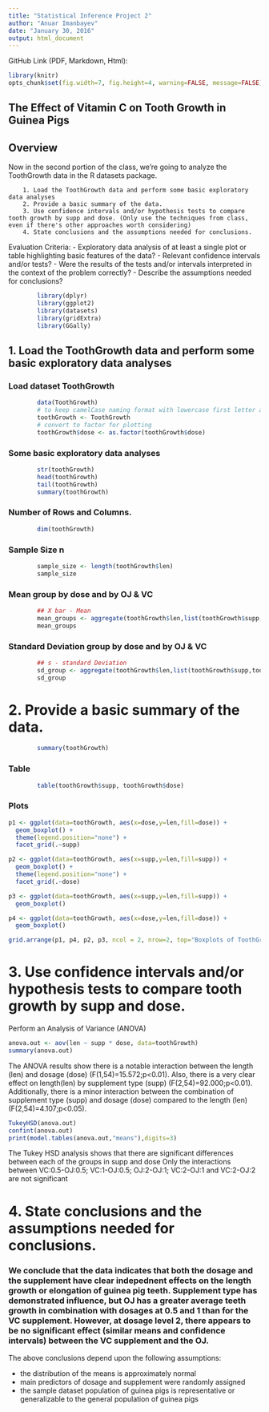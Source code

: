 ```yaml
---
title: "Statistical Inference Project 2"
author: "Anuar Imanbayev"
date: "January 30, 2016"
output: html_document
---
```


GitHub Link (PDF, Markdown, Html): 

```r
library(knitr)
opts_chunk$set(fig.width=7, fig.height=4, warning=FALSE, message=FALSE)
```

## The Effect of Vitamin C on Tooth Growth in Guinea Pigs

## Overview

Now in the second portion of the class, we're going to analyze the ToothGrowth data in the R datasets package.

        1. Load the ToothGrowth data and perform some basic exploratory data analyses
        2. Provide a basic summary of the data.
        3. Use confidence intervals and/or hypothesis tests to compare tooth growth by supp and dose. (Only use the techniques from class, even if there's other approaches worth considering)
        4. State conclusions and the assumptions needed for conclusions.

Evaluation Criteria:
- Exploratory data analysis of at least a single plot or table highlighting basic features of the data?
- Relevant confidence intervals and/or tests?
- Were the results of the tests and/or intervals interpreted in the context of the problem correctly?
- Describe the assumptions needed for conclusions?


```r
        library(dplyr)
        library(ggplot2)
        library(datasets)
        library(gridExtra)
        library(GGally)
```

## 1. Load the ToothGrowth data and perform some basic exploratory data analyses 

### Load dataset ToothGrowth
```r
        data(ToothGrowth)
        # to keep camelCase naming format with lowercase first letter and uppercase subsequent letters
        toothGrowth <- ToothGrowth
        # convert to factor for plotting
        toothGrowth$dose <- as.factor(toothGrowth$dose)
```

### Some basic exploratory data analyses 
```r
        str(toothGrowth)
        head(toothGrowth)
        tail(toothGrowth)
        summary(toothGrowth)
```

### Number of Rows and Columns.
```r
        dim(toothGrowth)
```

### Sample Size n
```r
        sample_size <- length(toothGrowth$len)
        sample_size
```

### Mean group by dose and by OJ & VC
```r
        ## X bar - Mean
        mean_groups <- aggregate(toothGrowth$len,list(toothGrowth$supp,toothGrowth$dose),mean)
        mean_groups
```

### Standard Deviation group by dose and by OJ & VC
```r
        ## s - standard Deviation
        sd_group <- aggregate(toothGrowth$len,list(toothGrowth$supp,toothGrowth$dose),sd)
        sd_group
```

# 2. Provide a basic summary of the data.

```r
        summary(toothGrowth)
```

### Table
```r
        table(toothGrowth$supp, toothGrowth$dose)
```

### Plots
```r
p1 <- ggplot(data=toothGrowth, aes(x=dose,y=len,fill=dose)) +
  geom_boxplot() + 
  theme(legend.position="none") + 
  facet_grid(.~supp) 

p2 <- ggplot(data=toothGrowth, aes(x=supp,y=len,fill=supp)) +
  geom_boxplot() + 
  theme(legend.position="none") + 
  facet_grid(.~dose) 

p3 <- ggplot(data=toothGrowth, aes(x=supp,y=len,fill=supp)) +
  geom_boxplot()

p4 <- ggplot(data=toothGrowth, aes(x=dose,y=len,fill=dose)) +
  geom_boxplot()

grid.arrange(p1, p4, p2, p3, ncol = 2, nrow=2, top="Boxplots of ToothGrowth Data by Vitamin C Dose and Supplement")
```

# 3. Use confidence intervals and/or hypothesis tests to compare tooth growth by supp and dose. 

Perform an Analysis of Variance (ANOVA)
```r
anova.out <- aov(len ~ supp * dose, data=toothGrowth)
summary(anova.out)
```

The ANOVA results show there is a notable interaction between the length (len) and dosage (dose) (F(1,54)=15.572;p<0.01). Also, there is a very clear effect on length(len) by supplement type (supp) (F(2,54)=92.000;p<0.01). Additionally, there is a minor interaction between the combination of supplement type (supp) and dosage (dose) compared to the length (len) (F(2,54)=4.107;p<0.05).

```r
TukeyHSD(anova.out)
confint(anova.out)
print(model.tables(anova.out,"means"),digits=3)
```

The Tukey HSD  analysis shows that there are significant differences between each of the groups in supp and dose
Only the interactions between VC:0.5-OJ:0.5; VC:1-OJ:0.5; OJ:2-OJ:1; VC:2-OJ:1 and VC:2-OJ:2  are not significant

# 4. State conclusions and the assumptions needed for conclusions. 

### We conclude that the data indicates that both the dosage and the supplement have clear indepednent effects on the length growth or elongation of guinea pig teeth. Supplement type has demonstrated influence, but OJ has a greater average teeth growth in combination with dosages at 0.5 and 1 than for the VC supplement. However, at dosage level 2, there appears to be no significant effect (similar means and confidence intervals) between the VC supplement and the OJ.

The above conclusions depend upon the following assumptions:

* the distribution of the means is approximately normal
* main predictors of dosage and supplement were randomly assigned
* the sample dataset population of guinea pigs is representative or generalizable to the general population of guinea pigs